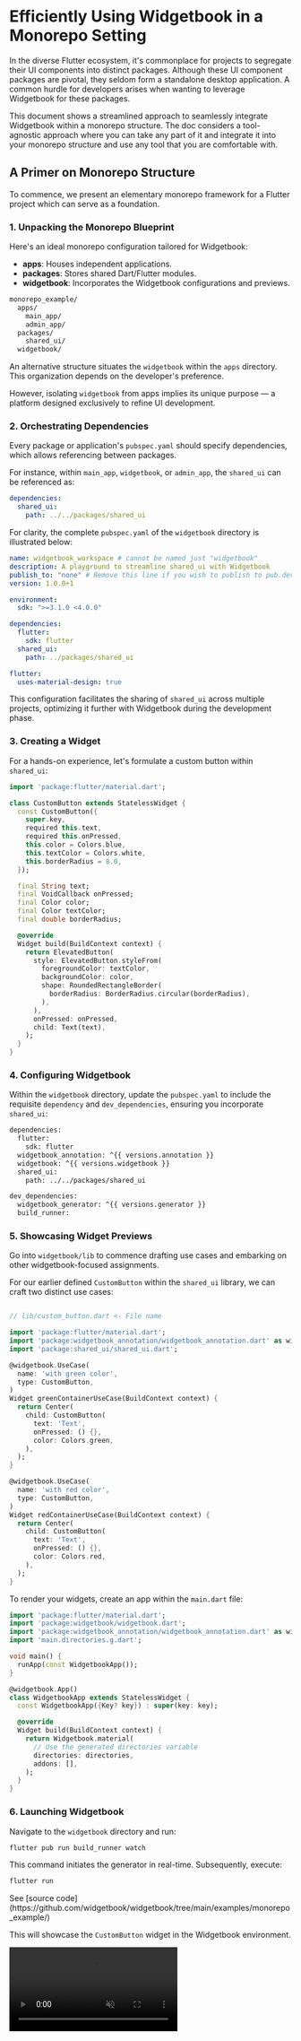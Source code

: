 # Efficiently Using Widgetbook in a Monorepo Setting

In the diverse Flutter ecosystem, it's commonplace for projects to segregate
their UI components into distinct packages. Although these UI component packages
are pivotal, they seldom form a standalone desktop application. A common hurdle
for developers arises when wanting to leverage Widgetbook for these packages.

This document shows a streamlined approach to seamlessly integrate Widgetbook
within a monorepo structure. The doc considers a tool-agnostic approach where
you can take any part of it and integrate it into your monorepo structure and
use any tool that you are comfortable with.

## A Primer on Monorepo Structure

To commence, we present an elementary monorepo framework for a Flutter project
which can serve as a foundation.

### 1. Unpacking the Monorepo Blueprint

Here's an ideal monorepo configuration tailored for Widgetbook:

- **apps**: Houses independent applications.
- **packages**: Stores shared Dart/Flutter modules.
- **widgetbook**: Incorporates the Widgetbook configurations and previews.

```bash
monorepo_example/
  apps/
    main_app/
    admin_app/
  packages/
    shared_ui/
  widgetbook/
```

An alternative structure situates the `widgetbook` within the `apps`
directory. This organization depends on the developer's preference.

However, isolating `widgetbook` from apps implies its unique purpose
— a platform designed exclusively to refine UI development.

### 2. Orchestrating Dependencies

Every package or application's `pubspec.yaml` should specify dependencies, which
allows referencing between packages.

For instance, within `main_app`, `widgetbook`, or `admin_app`, the
`shared_ui` can be referenced as:

```yaml
dependencies:
  shared_ui:
    path: ../../packages/shared_ui
```

For clarity, the complete `pubspec.yaml` of the `widgetbook` directory is
illustrated below:

```yaml
name: widgetbook_workspace # cannot be named just "widgetbook"
description: A playground to streamline shared_ui with Widgetbook
publish_to: "none" # Remove this line if you wish to publish to pub.dev
version: 1.0.0+1

environment:
  sdk: ">=3.1.0 <4.0.0"

dependencies:
  flutter:
    sdk: flutter
  shared_ui:
    path: ../packages/shared_ui

flutter:
  uses-material-design: true
```

This configuration facilitates the sharing of `shared_ui` across multiple
projects, optimizing it further with Widgetbook during the development phase.

### 3. Creating a Widget

For a hands-on experience, let's formulate a custom button within `shared_ui`:

```dart
import 'package:flutter/material.dart';

class CustomButton extends StatelessWidget {
  const CustomButton({
    super.key,
    required this.text,
    required this.onPressed,
    this.color = Colors.blue,
    this.textColor = Colors.white,
    this.borderRadius = 8.0,
  });

  final String text;
  final VoidCallback onPressed;
  final Color color;
  final Color textColor;
  final double borderRadius;

  @override
  Widget build(BuildContext context) {
    return ElevatedButton(
      style: ElevatedButton.styleFrom(
        foregroundColor: textColor,
        backgroundColor: color,
        shape: RoundedRectangleBorder(
          borderRadius: BorderRadius.circular(borderRadius),
        ),
      ),
      onPressed: onPressed,
      child: Text(text),
    );
  }
}
```

### 4. Configuring Widgetbook

Within the `widgetbook` directory, update the `pubspec.yaml` to
include the requisite `dependency` and `dev_dependencies`, ensuring you
incorporate `shared_ui`:

```bash
dependencies:
  flutter:
    sdk: flutter
  widgetbook_annotation: ^{{ versions.annotation }}
  widgetbook: ^{{ versions.widgetbook }}
  shared_ui:
    path: ../../packages/shared_ui

dev_dependencies:
  widgetbook_generator: ^{{ versions.generator }}
  build_runner:
```

### 5. Showcasing Widget Previews

Go into `widgetbook/lib` to commence drafting use cases and embarking
on other widgetbook-focused assignments.

For our earlier defined `CustomButton` within the `shared_ui` library, we can
craft two distinct use cases:

```dart

// lib/custom_button.dart <- File name

import 'package:flutter/material.dart';
import 'package:widgetbook_annotation/widgetbook_annotation.dart' as widgetbook;
import 'package:shared_ui/shared_ui.dart';

@widgetbook.UseCase(
  name: 'with green color',
  type: CustomButton,
)
Widget greenContainerUseCase(BuildContext context) {
  return Center(
    child: CustomButton(
      text: 'Text',
      onPressed: () {},
      color: Colors.green,
    ),
  );
}

@widgetbook.UseCase(
  name: 'with red color',
  type: CustomButton,
)
Widget redContainerUseCase(BuildContext context) {
  return Center(
    child: CustomButton(
      text: 'Text',
      onPressed: () {},
      color: Colors.red,
    ),
  );
}
```

To render your widgets, create an app within the `main.dart` file:

```dart
import 'package:flutter/material.dart';
import 'package:widgetbook/widgetbook.dart';
import 'package:widgetbook_annotation/widgetbook_annotation.dart' as widgetbook;
import 'main.directories.g.dart';

void main() {
  runApp(const WidgetbookApp());
}

@widgetbook.App()
class WidgetbookApp extends StatelessWidget {
  const WidgetbookApp({Key? key}) : super(key: key);

  @override
  Widget build(BuildContext context) {
    return Widgetbook.material(
      // Use the generated directories variable
      directories: directories,
      addons: [],
    );
  }
}
```

### 6. Launching Widgetbook

Navigate to the `widgetbook` directory and run:

```bash
flutter pub run build_runner watch
```

This command initiates the generator in real-time. Subsequently, execute:

```bash
flutter run
```

<Info>
  See [source
  code](https://github.com/widgetbook/widgetbook/tree/main/examples/monorepo_example/)
</Info>

This will showcase the `CustomButton` widget in the Widgetbook environment.

<Video autoPlay muted src="/assets/monorepo-example.mp4" type="video/mp4" />

Awesome, this was just the beginning, now you can start building upon this
approach.
